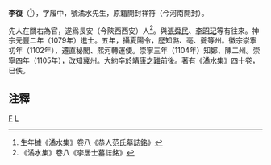 '''李復'''（{{bd|1052年||？|catIdx=L}}<ref>生年據《潏水集》卷八《恭人范氏墓誌銘》</ref>），字履中，號潏水先生，原籍開封祥符（今河南開封）。

先人在關右為官，遂爲長安（今陝西西安）人<ref>《潏水集》卷八《李居士墓誌銘》</ref>。與[[張舜民|張舜民]]、[[李昭玘|李昭玘]]等有往來。神宗元豐二年（1079年）進士。五年，攝夏陽令，歷知潞、亳、夔等州。徽宗崇寧初年（1102年），遷直秘閣、熙河轉運使。崇寧三年（1104年）知鄭、陳二州。崇寧四年（1105年），改知冀州。大約卒於[[靖康之難|靖康之難]]前後。著有《潏水集》四十卷，已佚。

==注釋==
<div class="references-small">
<references />
</div>

[[Category:李姓|F]]
[[Category:宋朝政治人物|L]]